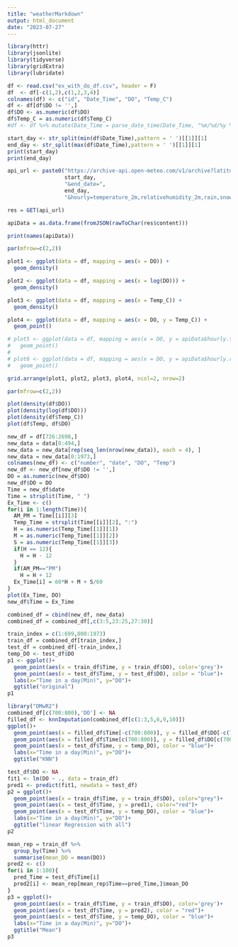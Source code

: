 ```yaml
---
title: "weatherMarkdown"
output: html_document
date: "2023-07-27"
---
```


```r
library(httr)
library(jsonlite)
library(tidyverse)
library(gridExtra)
library(lubridate)
```


```r
df <- read.csv("ex_with_do_df.csv", header = F)
df  <- df[-c(1,2),c(1,2,3,4)]
colnames(df) <- c("id", "Date_Time", "DO", "Temp_C")
df <- df[df$DO != '',]
df$DO <- as.numeric(df$DO)
df$Temp_C = as.numeric(df$Temp_C)
#df <- df %>% mutate(Date_Time = parse_date_time(Date_Time, "%m/%d/%y %I:%M:%S %p"))
```

```r
start_day <- str_split(min(df$Date_Time),pattern = ' ')[[1]][1]
end_day <- str_split(max(df$Date_Time),pattern = ' ')[[1]][1]
print(start_day)
print(end_day)
```

```r
api_url <- paste0("https://archive-api.open-meteo.com/v1/archive?latitude=35.980472&longitude=-79.004672&start_date=",
                  start_day,
                  "&end_date=",
                  end_day,
                  "&hourly=temperature_2m,relativehumidity_2m,rain,snowfall,cloudcover,windspeed_10m,is_day,direct_radiation&timezone=America%2FNew_York&models=best_match")

res = GET(api_url)

apiData = as.data.frame(fromJSON(rawToChar(res$content)))
```

```r
print(names(apiData))
```


```r
par(mfrow=c(2,2))

plot1 <- ggplot(data = df, mapping = aes(x = DO)) + 
  geom_density()

plot2 <- ggplot(data = df, mapping = aes(x = log(DO))) + 
  geom_density()

plot3 <- ggplot(data = df, mapping = aes(x = Temp_C)) + 
  geom_density()

plot4 <- ggplot(data = df, mapping = aes(x = DO, y = Temp_C)) + 
  geom_point()

# plot5 <- ggplot(data = df, mapping = aes(x = DO, y = apiData$hourly.temperature_2m)) + 
#   geom_point()
# 
# plot6 <- ggplot(data = df, mapping = aes(x = DO, y = apiData$hourly.rain)) + 
#   geom_point()

grid.arrange(plot1, plot2, plot3, plot4, ncol=2, nrow=2)
```


```r
par(mfrow=c(2,2))

plot(density(df$DO))
plot(density(log(df$DO)))
plot(density(df$Temp_C))
plot(df$Temp, df$DO)
```


```r
new_df = df[726:2698,]
new_data = data[0:494,]
new_data = new_data[rep(seq_len(nrow(new_data)), each = 4), ]
new_data = new_data[0:1973,]
colnames(new_df) <- c("number", "date", "DO", "Temp")
new_df <- new_df[new_df$DO != '',]
DO = as.numeric(new_df$DO)
new_df$DO = DO
Time = new_df$date
Time = strsplit(Time, " ")
Ex_Time <- c()
for(i in 1:length(Time)){
  AM_PM = Time[[i]][3]
  Temp_Time = strsplit(Time[[i]][2], ":")
  H = as.numeric(Temp_Time[[1]][1])
  M = as.numeric(Temp_Time[[1]][2])
  S = as.numeric(Temp_Time[[1]][3])
  if(H == 12){
    H = H - 12
  }
  if(AM_PM=="PM")
    H = H + 12
  Ex_Time[i] = 60*H + M + S/60
}
plot(Ex_Time, DO)
new_df$Time = Ex_Time
```


```r
combined_df = cbind(new_df, new_data)
combined_df = combined_df[,c(3:5,23:25,27:30)]

train_index = c(1:699,800:1973)
train_df = combined_df[train_index,]
test_df = combined_df[-train_index,]
temp_DO <- test_df$DO
p1 <- ggplot()+
  geom_point(aes(x = train_df$Time, y = train_df$DO), color='grey')+
  geom_point(aes(x = test_df$Time, y = test_df$DO), color = "blue")+
  labs(x="Time in a day(Min)", y="DO")+
  ggtitle("original")
p1
```

```r
library("DMwR2")
combined_df[c(700:800),'DO'] <- NA
filled_df <- knnImputation(combined_df[c(1:3,5,6,9,10)])
ggplot()+
  geom_point(aes(x = filled_df$Time[-c(700:800)], y = filled_df$DO[-c(700:800)]), color='grey')+
  geom_point(aes(x = filled_df$Time[c(700:800)], y = filled_df$DO[c(700:800)]), color = "red")+
  geom_point(aes(x = test_df$Time, y = temp_DO), color = "blue")+
  labs(x="Time in a day(Min)", y="DO")+
  ggtitle("KNN")
```

```r
test_df$DO <- NA
fit1 <- lm(DO ~ ., data = train_df)
pred1 <- predict(fit1, newdata = test_df)
p2 = ggplot()+
  geom_point(aes(x = train_df$Time, y = train_df$DO), color="grey")+
  geom_point(aes(x = test_df$Time, y = pred1), color="red")+
  geom_point(aes(x = test_df$Time, y = temp_DO), color = "blue")+
  labs(x="Time in a day(Min)", y="DO")+
  ggtitle("linear Regression with all")
p2
```


```r
mean_rep = train_df %>% 
  group_by(Time) %>%
  summarise(mean_DO = mean(DO))
pred2 <- c()
for(i in 1:100){
  pred_Time = test_df$Time[i]
  pred2[i] <- mean_rep[mean_rep$Time==pred_Time,]$mean_DO
}
p3 = ggplot()+
  geom_point(aes(x = train_df$Time, y = train_df$DO), color='grey')+
  geom_point(aes(x = test_df$Time, y = pred2), color = "red")+
  geom_point(aes(x = test_df$Time, y = temp_DO), color = "blue")+
  labs(x="Time in a day(Min)", y="DO")+
  ggtitle("Mean")
p3
```

